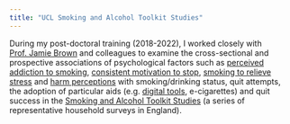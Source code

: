 ```yaml
---
title: "UCL Smoking and Alcohol Toolkit Studies"
---
```


During my post-doctoral training (2018-2022), I worked closely with <a href="https://www.ucl.ac.uk/pals/people/jamie-brown">Prof. Jamie Brown</a> and colleagues to examine the cross-sectional and prospective associations of psychological factors such as <a href="https://www.sciencedirect.com/science/article/pii/S0306460318302764?via%3Dihub">perceived addiction to smoking</a>, <a href="https://www.sciencedirect.com/science/article/pii/S0306460318300509?via%3Dihub"> consistent motivation to stop</a>, <a href="https://doi.org/10.1371/journal.pone.0268447">smoking to relieve stress</a> and <a href="https://bmcmedicine.biomedcentral.com/articles/10.1186/s12916-020-01565-2">harm perceptions<a/> with smoking/drinking status, quit attempts, the adoption of particular aids (e.g. <a href="https://www.sciencedirect.com/science/article/pii/S0376871619304302?via%3Dihub">digital tools</a>, e-cigarettes) and quit success in the <a href="https://smokinginengland.info/graphs/top-line-findings">Smoking and Alcohol Toolkit Studies</a> (a series of representative household surveys in England).
